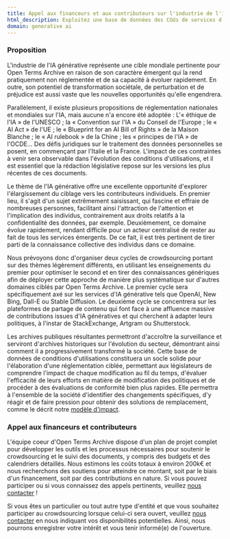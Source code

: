 ```yaml
---
title: Appel aux financeurs et aux contributeurs sur l'industrie de l'IA générative
html_description: Exploitez une base de données des CGUs de services d'IA générative pour concevoir une réglementation adaptée et vérifier son adoption
domain: generative ai
---
```


### Proposition

L'industrie de l'IA générative représente une cible mondiale pertinente pour Open Terms Archive en raison de son caractère émergent qui la rend pratiquement non réglementée et de sa capacité à évoluer rapidement. En outre, son potentiel de transformation sociétale, de perturbation et de préjudice est aussi vaste que les nouvelles opportunités qu'elle engendrera.

Parallèlement, il existe plusieurs propositions de réglementation nationales et mondiales sur l'IA, mais aucune n'a encore été adoptée : L'« éthique de l'IA » de l'UNESCO ; la « Convention sur l'IA » du Conseil de l'Europe ; le « AI Act » de l'UE ; le « Blueprint for an AI Bill of Rights » de la Maison Blanche ; le « AI rulebook » de la Chine ; les « principes de l'IA » de l'OCDE... Des défis juridiques sur le traitement des données personnelles se posent, en commençant par l'Italie et la France. L'impact de ces contraintes à venir sera observable dans l'évolution des conditions d'utilisations, et il est essentiel que la rédaction législative repose sur les versions les plus récentes de ces documents.

Le thème de l'IA générative offre une excellente opportunité d'explorer l'élargissement du ciblage vers les contributeurs individuels. En premier lieu, il s'agit d'un sujet extrêmement saisissant, qui fascine et effraie de nombreuses personnes, facilitant ainsi l'attraction de l'attention et l'implication des individus, contrairement aux droits relatifs à la confidentialité des données, par exemple. Deuxièmement, ce domaine évolue rapidement, rendant difficile pour un acteur centralisé de rester au fait de tous les services émergents. De ce fait, il est très pertinent de tirer parti de la connaissance collective des individus dans ce domaine.

Nous prévoyons donc d'organiser deux cycles de crowdsourcing portant sur des thèmes légèrement différents, en utilisant les enseignements du premier pour optimiser le second et en tirer des connaissances génériques afin de déployer cette approche de manière plus systématique sur d'autres domaines ciblés par Open Terms Archive. Le premier cycle sera spécifiquement axé sur les services d'IA générative tels que OpenAI, New Bing, Dall-E ou Stable Diffusion. Le deuxième cycle se concentrera sur les plateformes de partage de contenu qui font face à une affluence massive de contributions issues d'IA génératives et qui cherchent à adapter leurs politiques, à l'instar de StackExchange, Artgram ou Shutterstock.

Les archives publiques résultantes permettront d'accroître la surveillance et serviront d'archives historiques sur l'évolution du secteur, démontrant ainsi comment il a progressivement transformé la société. Cette base de données de conditions d'utilisations constituera un socle solide pour l'élaboration d'une réglementation ciblée, permettant aux législateurs de comprendre l'impact de chaque modification au fil du temps, d'évaluer l'efficacité de leurs efforts en matière de modification des politiques et de procéder à des évaluations de conformité bien plus rapides. Elle permettra à l'ensemble de la société d'identifier des changements spécifiques, d'y réagir et de faire pression pour obtenir des solutions de remplacement, comme le décrit notre [modèle d'impact](/fr/impact).

### Appel aux financeurs et contributeurs

L'équipe coeur d'Open Terms Archive dispose d'un plan de projet complet pour développer les outils et les processus nécessaires pour soutenir le crowdsourcing et le suivi des documents, y compris des budgets et des calendriers détaillés. Nous estimons les coûts totaux à environ 200k€ et nous recherchons des soutiens pour atteindre ce montant, soit par le biais d'un financement, soit par des contributions en nature. Si vous pouvez participer ou si vous connaissez des appels pertinents, veuillez [nous contacter](mailto:contact@opentermsarchive.org) !

Si vous êtes un particulier ou tout autre type d'entité et que vous souhaitez participer au crowdsourcing lorsque celui-ci sera ouvert, veuillez [nous contacter](mailto:contact@opentermsarchive.org) en nous indiquant vos disponibilités potentielles. Ainsi, nous pourrons enregistrer votre intérêt et vous tenir informé(e) de l'ouverture.
